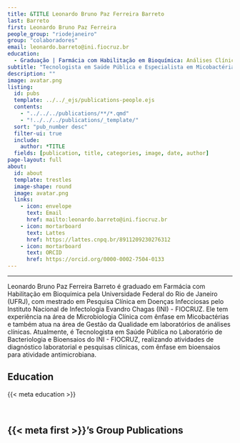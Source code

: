 ---
title: &TITLE Leonardo Bruno Paz Ferreira Barreto
last: Barreto
first: Leonardo Bruno Paz Ferreira
people_group: "riodejaneiro"
group: "colaboradores"
email: leonardo.barreto@ini.fiocruz.br
education:
  - Graduação | Farmácia com Habilitação em Bioquímica: Análises Clínicas, Universidade Federal do Rio de Janeiro (UFRJ) <br> Mestrado | Pesquisa Clínica em Doenças Infecciosas, Instituto Nacional de Infectologia Evandro Chagas (INI) - FIOCRUZ
subtitle: "Tecnologista em Saúde Pública e Especialista em Micobactérias"
description: ""
image: avatar.png
listing:
  id: pubs
  template: ../../_ejs/publications-people.ejs
  contents:
    - "../../../publications/**/*.qmd"
    - "!../../../publications/_template/"
  sort: "pub_number desc"
  filter-ui: true
  include:
    author: *TITLE
  fields: [publication, title, categories, image, date, author]
page-layout: full
about:
  id: about
  template: trestles
  image-shape: round
  image: avatar.png
  links:
    - icon: envelope
      text: Email
      href: mailto:leonardo.barreto@ini.fiocruz.br
    - icon: mortarboard
      text: Lattes
      href: https://lattes.cnpq.br/8911209230276312
    - icon: mortarboard
      text: ORCID
      href: https://orcid.org/0000-0002-7504-0133
---

<hr>

:::{#about}

Leonardo Bruno Paz Ferreira Barreto é graduado em Farmácia com Habilitação em Bioquímica pela Universidade Federal do Rio de Janeiro (UFRJ), com mestrado em Pesquisa Clínica em Doenças Infecciosas pelo Instituto Nacional de Infectologia Evandro Chagas (INI) - FIOCRUZ. Ele tem experiência na área de Microbiologia Clínica com ênfase em Micobactérias e também atua na área de Gestão da Qualidade em laboratórios de análises clínicas. Atualmente, é Tecnologista em Saúde Pública no Laboratório de Bacteriologia e Bioensaios do INI - FIOCRUZ, realizando atividades de diagnóstico laboratorial e pesquisas clínicas, com ênfase em bioensaios para atividade antimicrobiana.

## Education
{{< meta education >}}

<br>

:::

## {{< meta first >}}'s Group Publications

:::{#pubs}
:::
